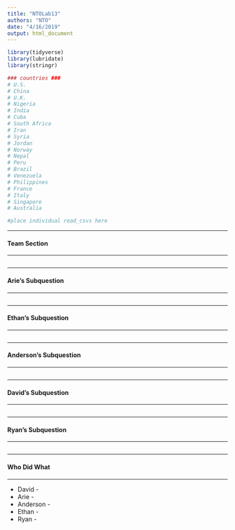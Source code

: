 ```yaml
---
title: "NTOLab13"
authors: "NTO"
date: "4/16/2019"
output: html_document
---
```


```r
library(tidyverse)
library(lubridate)
library(stringr)

### countries ###
# U.S.
# China
# U.K.
# Nigeria
# India
# Cuba
# South Africa
# Iran
# Syria
# Jordan
# Norway
# Nepal
# Peru
# Brazil
# Venezuela
# Philippines
# France
# Italy 
# Singapore
# Australia 

#place individual read_csvs here
```

****
#### Team Section
****

```r

```

****
#### Arie's Subquestion
****

```r

```

****
#### Ethan's Subquestion
****

```r

```

****
#### Anderson's Subquestion
****

```r

```

****
#### David's Subquestion
****

```r

```

****
#### Ryan's Subquestion
****

```r

```

****
#### Who Did What
****

* David -
* Arie - 
* Anderson - 
* Ethan -
* Ryan -